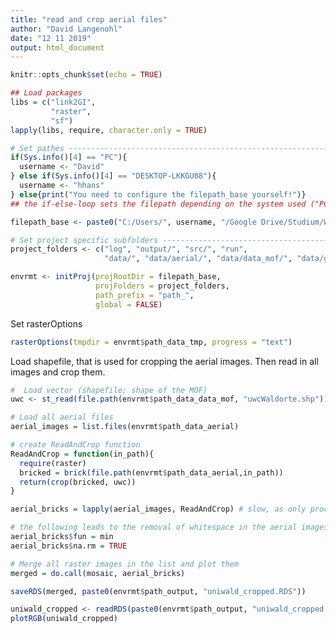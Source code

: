 ```yaml
---
title: "read and crop aerial files"
author: "David Langenohl"
date: "12 11 2019"
output: html_document
---
```


```r
knitr::opts_chunk$set(echo = TRUE)
```

```r
## Load packages
libs = c("link2GI",
         "raster",
         "sf")
lapply(libs, require, character.only = TRUE)
```

```r
# Set pathes -------------------------------------------------------------------
if(Sys.info()[4] == "PC"){
  username <- "David"
} else if(Sys.info()[4] == "DESKTOP-LKKGU08"){
  username <- "hhans"
} else{print("You need to configure the filepath_base yourself!")}
## the if-else-loop sets the filepath depending on the system used ("PC" = PC, "DESKTOP-LKKGU08" = Laptop)

filepath_base <- paste0("C:/Users/", username, "/Google Drive/Studium/WiSe19/Fernerkundung")

# Set project specific subfolders -------------------------------------------------------------------
project_folders <- c("log", "output/", "src/", "run",
                     "data/", "data/aerial/", "data/data_mof/", "data/grass/", "data/lidar/","data/tmp/")

envrmt <- initProj(projRootDir = filepath_base,
                   projFolders = project_folders, 
                   path_prefix = "path_", 
                   global = FALSE)
```

Set rasterOptions
```r
rasterOptions(tmpdir = envrmt$path_data_tmp, progress = "text")
```

Load shapefile, that is used for cropping the aerial images. Then read in all images and crop them.
```r
#  Load vector (shapefile; shape of the MOF)
uwc <- st_read(file.path(envrmt$path_data_data_mof, "uwcWaldorte.shp")) #st_read part of "sf" package

# Load all aerial files
aerial_images = list.files(envrmt$path_data_aerial)

# create ReadAndCrop function
ReadAndCrop = function(in_path){
  require(raster)
  bricked = brick(file.path(envrmt$path_data_aerial,in_path))
  return(crop(bricked, uwc))
}

aerial_bricks = lapply(aerial_images, ReadAndCrop) # slow, as only processed by one core; for multicore processing see other script

# the following leads to the removal of whitespace in the aerial images
aerial_bricks$fun = min
aerial_bricks$na.rm = TRUE

# Merge all raster images in the list and plot them 
merged = do.call(mosaic, aerial_bricks)

saveRDS(merged, paste0(envrmt$path_output, "uniwald_cropped.RDS"))
```

```r
uniwald_cropped <- readRDS(paste0(envrmt$path_output, "uniwald_cropped.RDS"))
plotRGB(uniwald_cropped)
```

